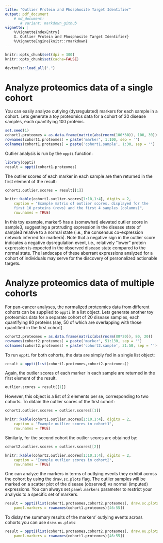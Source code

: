 ```yaml
---
title: "Outlier Protein and Phosphosite Target Identifier"
output: pdf_document
    # md_document:
       # variant: markdown_github
vignette: |
    %\VignetteIndexEntry{
    X. Outlier Protein and Phosphosite Target Identifier}
    %\VignetteEngine{knitr::rmarkdown}
---
```


```r
knitr::opts_chunk$set(dpi = 300)
knitr::opts_chunk$set(cache=FALSE)
```

```r
devtools::load_all(".")
```

# Analyze proteomics data of a single cohort
You can easily analyze outlying (dysregulated) markers for each sample in a 
cohort. Lets generate a toy proteomics data for a cohort of 30 disease samples,
each quantifying 100 proteins.
```r
set.seed(1)
cohort1.proteomes = as.data.frame(matrix(abs(rnorm(100*30)), 100, 30)) 
rownames(cohort1.proteomes) = paste('marker', 1:100, sep = '')
colnames(cohort1.proteomes) = paste('cohort1.sample', 1:30, sep = '')
```
Outlier analysis is run by the `oppti` function:
```r
library(oppti)
result = oppti(cohort1.proteomes)
```

The outlier scores of each marker in each sample are then returned in the first
element of the result:
```r
cohort1.outlier.scores = result[[1]] 
```
```r
knitr::kable(cohort1.outlier.scores[1:10,1:4], digits = 2, 
    caption = "Example matrix of outlier scores, displayed for the
    first 10 proteins (rows) and the first 4 samples (columns)",
    row.names = TRUE)
```

In this toy example, marker5 has a (somewhat) elevated outlier score in
sample3, suggesting a protruding expression in the disease state of sample3
relative to a normal state (i.e., the consensus co-expression network inferred
for marker5). Note that a negative sign in the outlier score indicates a
negative dysregulation event, i.e., relatively "lower" protein expression is
expected in the observed disease state compared to the normal state. The
landscape of these aberrant expressions analyzed for a cohort of individuals
may serve for the discovery of personalized actionable targets.

# Analyze proteomics data of multiple cohorts
For pan-cancer analyses, the normalized proteomics data from different cohorts
can be supplied to `oppti` in a list object. Lets generate another toy
proteomics data for a separate cohort of 20 disease samples, each quantifying 
80 proteins (say, 50 of which are overlapping with those quantified in the first
cohort).
```r
cohort2.proteomes = as.data.frame(matrix(abs(rnorm(80*20)), 80, 20)) 
rownames(cohort2.proteomes) = paste('marker', 51:130, sep = '')
colnames(cohort2.proteomes) = paste('cohort2.sample', 31:50, sep = '')
```

To run `oppti` for both cohorts, the data are simply fed in a single list
object:
```r
result = oppti(list(cohort1.proteomes,cohort2.proteomes))
```

Again, the outlier scores of each marker in each sample are returned in the
first element of the result. 
```r
outlier.scores = result[[1]]
```

However, this object is a list of 2 elements per se, corresponding to two
cohorts. To obtain the outlier scores of the first cohort:
```r
cohort1.outlier.scores = outlier.scores[[1]]
```
```r
knitr::kable(cohort1.outlier.scores[1:10,1:4], digits = 2, 
    caption = "Example outlier scores in cohort1",
    row.names = TRUE)
```

Similarly, for the second cohort the outlier scores are obtained by:
```r
cohort2.outlier.scores = outlier.scores[[2]]
```
```r
knitr::kable(cohort2.outlier.scores[1:10,1:4], digits = 2, 
    caption = "Example outlier scores in cohort2",
    row.names = TRUE)
```

One can analyze the markers in terms of outlying events they exhibit across 
the cohort by using the `draw.sc.plots` flag. The outlier samples will be 
marked on a scatter plot of the disease (observed) vs normal (imputed) 
expressions. You can always set `panel.markers` parameter to restrict your 
analysis to a specific set of markers.
```r
result = oppti(list(cohort1.proteomes,cohort2.proteomes), draw.sc.plots = TRUE,
    panel.markers = rownames(cohort1.proteomes)[46:55])
```

To dislay the summary results of the markers' outlying events across cohorts 
you can use `draw.ou.plots`:
```r
result = oppti(list(cohort1.proteomes,cohort2.proteomes), draw.ou.plots = TRUE,
    panel.markers = rownames(cohort1.proteomes)[46:55])
```
